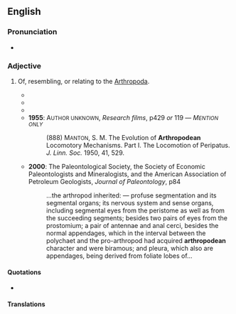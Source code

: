 ==English==

===Pronunciation===
* {{a|RP}} {{IPA|en|/ˌɑːθɹəpɒˈdiːən/}}

===Adjective===
{{en-adj|-}}

# {{lb|en|zoology}} Of, resembling, or relating to the [[Arthropoda]].
#* {{quote-text|en|year=1904|author=Royal Irish Academy|title=Proceedings of the Royal Irish Academy|page=320|passage=…the tendency at present is to regard such stages as of hardly any importance at all. Then comparisons have constantly been made between '''Arthropodean''' and…}}
#* {{quote-text|en|year=1906|author=John Edward Salvin Moore with Charles Edward Walker and the Liverpool Cancer Research Committee|title=First report on the cytological investigation of cancer, 1906|page=77|passage=Passing from the above vertebrate example to the old '''arthropodean''' type ''Periplaneta'' we find, as fig. 5 and the table on p.<!--“p.” may be a scanno--> will show, that here the number of the types of gemini is reduced from six to five.}}
#* {{quote-text|en|year=1909|author=Walter Edward Collinge [[et alii]]|title=The Journal of Economic Biology|page=20|passage=Briefly the author endeavours to prove that vertebrates are derived directly from arthropods, that the '''arthropodean''' alimentary canal is represented by the ventricles of the brain and the central canal of the spinal cord, the pituitary body and embryonic pharynx represent the mouth of the arthropod, and the neurenteric canal the primitive anus.}}
#* '''1955''': A<small>UTHOR UNKNOWN</small>, ''Research films'', p429 ''or'' 119 {{qualifier|sources contradict}} — ''M<small>ENTION ONLY</small>''
#*: (888) M<small>ANTON</small>, S. M. The Evolution of '''Arthropodean''' Locomotory Mechanisms. Part I. The Locomotion of Peripatus. ''J. Linn. Soc.'' {{qualifier|Zool.}} 1950, 41, 529.
#* '''2000''': The Paleontological Society, the Society of Economic Paleontologists and Mineralogists, and the American Association of Petroleum Geologists, ''Journal of Paleontology'', p84
#*: …the arthropod inherited: — profuse segmentation and its segmental organs; its nervous system and sense organs, including segmental eyes from the peristome as well as from the succeeding segments; besides two pairs of eyes from the prostomium; a pair of antennae and anal cerci, besides the normal appendages, which in the interval between the polychaet and the pro-arthropod had acquired '''arthropodean''' character and were biramous; and pleura, which also are appendages, being derived from foliate lobes of…

====Quotations====
* {{seeCites|en}}

====Translations====
{{trans-see|arthropodal}}